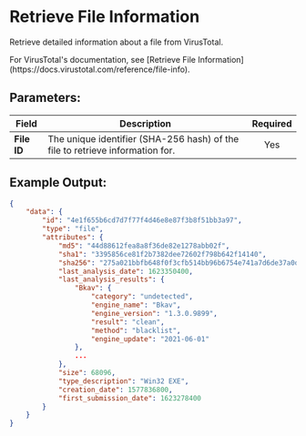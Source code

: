 
# Retrieve File Information

Retrieve detailed information about a file from VirusTotal.

<Callout type="info">
	For VirusTotal's documentation, see [Retrieve File Information](https://docs.virustotal.com/reference/file-info).
</Callout>

## Parameters:

| Field            | Description                                                                                                                                                                                                                                                                                          | Required |
| ---------------- | ---------------------------------------------------------------------------------------------------------------------------------------------------------------------------------------------------------------------------------------------------------------------------------------------------- | :------: |
| **File ID**      | The unique identifier (SHA-256 hash) of the file to retrieve information for.                                                                                                                                                                                                                        |   Yes    |



## Example Output:

```json
{
	"data": {
		"id": "4e1f655b6cd7d7f77f4d46e8e87f3b8f51bb3a97",
		"type": "file",
		"attributes": {
			"md5": "44d88612fea8a8f36de82e1278abb02f",
			"sha1": "3395856ce81f2b7382dee72602f798b642f14140",
			"sha256": "275a021bbfb648f0f3cfb514bb96b6754e741a7d6de37a0d100d1d0b741f68c5",
			"last_analysis_date": 1623350400,
			"last_analysis_results": {
				"Bkav": {
					"category": "undetected",
					"engine_name": "Bkav",
					"engine_version": "1.3.0.9899",
					"result": "clean",
					"method": "blacklist",
					"engine_update": "2021-06-01"
				},
				...
			},
			"size": 68096,
			"type_description": "Win32 EXE",
			"creation_date": 1577836800,
			"first_submission_date": 1623278400
		}
	}
}
